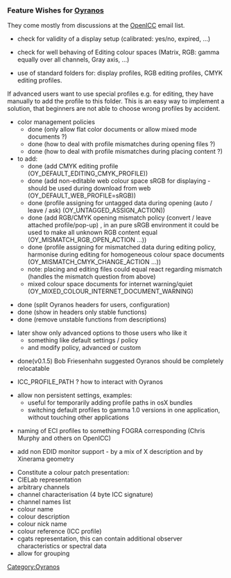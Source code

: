 === Feature Wishes for [[Oyranos]] ===
They come mostly from discussions at the [[OpenICC]] email list.

* check for validity of a display setup (calibrated: yes/no, expired, ...)

* check for well behaving of Editing colour spaces (Matrix, RGB: gamma equally over all channels, Gray axis, ...)

* use of standard folders for: display profiles, RGB editing profiles, CMYK editing profiles.
If advanced users want to use special profiles e.g. for editing, they have manually to add the profile to this folder. This is an easy way to implement a solution, that beginners are not able to choose wrong profiles by accident.

* color management policies
** done (only allow flat color documents or allow mixed mode documents ?)
** done (how to deal with profile mismatches during opening files ?)
** done (how to deal with profile mismatches during placing content ?)
*to add:
** done (add CMYK editing profile (OY_DEFAULT_EDITING_CMYK_PROFILE))
** done (add non-editable web colour space sRGB for displaying - should be used during download from web (OY_DEFAULT_WEB_PROFILE=sRGB))
** done (profile assigning for untagged data during opening (auto / leave / ask) (OY_UNTAGGED_ASSIGN_ACTION))
** done (add RGB/CMYK opening mismatch policy (convert / leave attached profile/pop-up) , in an pure sRGB environment it could be used to make all unknown RGB content equal (OY_MISMATCH_RGB_OPEN_ACTION ...))
** done (profile assigning for mismatched data during editing policy, harmonise during editing for homogeneous colour space documents (OY_MISMATCH_CMYK_CHANGE_ACTION ...))
** note: placing and editing files could equal react regarding mismatch (handles the mismatch question from above)
** mixed colour space documents for internet warning/quiet (OY_MIXED_COLOUR_INTERNET_DOCUMENT_WARNING)

* done (split Oyranos headers for users, configuration)
* done (show in headers only stable functions)
* done (remove unstable functions from descriptions)

* later show only advanced options to those users who like it
** something like default settings / policy
** and modify policy, advanced or custom

* done(v0.1.5) Bob Friesenhahn suggested Oyranos should be completely relocatable

* ICC_PROFILE_PATH ? how to interact with Oyranos

* allow non persistent settings, examples:
** useful for temporarily adding profile paths in osX bundles
** switching default profiles to gamma 1.0 versions in one application, without touching other applications

* naming of ECI profiles to something FOGRA corresponding (Chris Murphy and others on OpenICC)

* add non EDID monitor support - by a mix of X description and by Xinerama geometry


* Constitute a colour patch presentation:
* CIELab representation
* arbitrary channels
* channel characterisation (4 byte ICC signature)
* channel names list
* colour name
* colour description
* colour nick name
* colour reference (ICC profile)
* cgats representation, this can contain additional observer characteristics or spectral data
* allow for grouping


[[Category:Oyranos]]